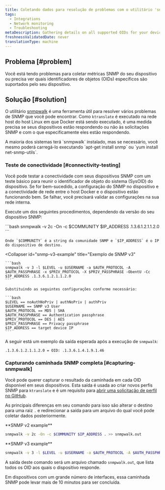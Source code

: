 ```yaml
---
title: Coletando dados para resolução de problemas com o utilitário 'snmpwalk'
tags:
  - Integrations
  - Network monitoring
  - Troubleshooting
metaDescription: Gathering details on all supported OIDs for your device using the 'snmpwalk' utility.
freshnessValidatedDate: never
translationType: machine
---
```


## Problema [#problem]

Você está tendo problemas para coletar métricas SNMP do seu dispositivo ou precisa ver quais identificadores de objetos (OIDs) específicos são suportados pelo seu dispositivo.

## Solução [#solution]

O utilitário [snmpwalk](https://helpmanual.io/help/snmpwalk/) é uma ferramenta útil para resolver vários problemas de SNMP que você pode encontrar. Como `ktranslate` é executado na rede host do host Linux em que Docker está sendo executado, é uma medida precisa se seus dispositivos estão respondendo ou não às solicitações SNMP e com o que especificamente eles estão respondendo.

<Callout variant="tip">
  A maioria dos sistemas terá `snmpwalk` instalado, mas se necessário, você mesmo poderá carregá-lo executando `apt-get install snmp` ou `yum install net-snmp-utils`.
</Callout>

### Teste de conectividade [#connectivity-testing]

Você pode testar a conectividade com seus dispositivos SNMP com um teste básico para reunir o identificador de objeto do sistema (SysOID) do dispositivo. Se for bem-sucedido, a configuração do SNMP no dispositivo e a conectividade de rede entre o host Docker e o dispositivo estão funcionando bem. Se falhar, você precisará validar as configurações na sua rede interna.

Execute um dos seguintes procedimentos, dependendo da versão do seu dispositivo SNMP:

<CollapserGroup>
  <Collapser
    id="snmp-v2c-example"
    title="Exemplo de SNMP v2c"
  >
    ```bash
    snmpwalk -v 2c -On -c $COMMUNITY $IP_ADDRESS .1.3.6.1.2.1.1.2.0
    ```

    Onde `$COMMUNITY` é a string da comunidade SNMP e `$IP_ADDRESS` é o IP do dispositivo de destino.
  </Collapser>

  <Collapser
    id="snmp-v3-example"
    title="Exemplo de SNMP v3"
  >
    ```bash
    snmpwalk -v 3 -l $LEVEL -u $USERNAME -a $AUTH_PROTOCOL -A $AUTH_PASSPHRASE -x $PRIV_PROTOCOL -X $PRIV_PASSPHRASE -ObentU -Cc $IP_ADDRESS .1.3.6.1.2.1.1.2.0
    ```

    Substituindo as seguintes configurações conforme necessário:

    ```bash
    $LEVEL == noAuthNoPriv | authNoPriv | authPriv
    $USERNAME == SNMP v3 User
    $AUTH_PROTOCOL == MD5 | SHA
    $AUTH_PASSPHRASE == Authentication passphrase
    $PRIV_PROTOCOL == DES | AES
    $PRIV_PASSPHRASE == Privacy passphrase
    $IP_ADDRESS == target device IP
    ```
  </Collapser>
</CollapserGroup>

A seguir está um exemplo da saída esperada após a execução de `snmpwalk`:

```bash
.1.3.6.1.2.1.1.2.0 = OID: .1.3.6.1.4.1.9.1.46
```

### Capturando caminhada SNMP completa [#capturing-snmpwalk]

Você pode querer capturar o resultado da caminhada em cada OID disponível em seus dispositivos. Esta saída é usada ao criar novos perfis SNMP para `ktranslate` e é um requisito para [abrir uma solicitação de perfil no GitHub](https://github.com/kentik/snmp-profiles/issues/new/choose).

As principais diferenças em seu comando para isso são alterar o destino para uma raiz `.` e redirecionar a saída para um arquivo do qual você pode coletar dados posteriormente.

<DNT>
  **SNMP v2 example**
</DNT>

```bash
snmpwalk -v 2c -On -c $COMMUNITY $IP_ADDRESS . >> snmpwalk.out
```

<DNT>
  **SNMP v3 example**
</DNT>

```bash
snmpwalk -v 3 -l $LEVEL -u $USERNAME -a $AUTH_PROTOCOL -A $AUTH_PASSPHRASE -x $PRIV_PROTOCOL -X $PRIV_PASSPHRASE -ObentU -Cc $IP_ADDRESS . >> snmpwalk.out
```

A saída deste comando será um arquivo chamado `snmpwalk.out`, que lista todos os OID aos quais o dispositivo responde.

<Callout variant="tip">
  Em dispositivos com um grande número de interfaces, essa caminhada SNMP pode levar mais de 10 minutos para ser concluída.
</Callout>
